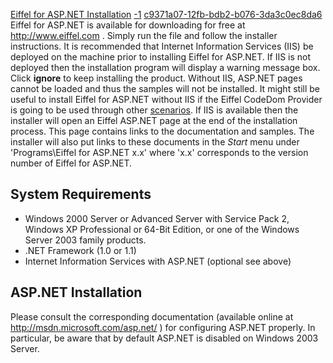 [[Property:title|Eiffel for ASP.NET Installation]]
[[Property:weight|-1]]
[[Property:uuid|c9371a07-12fb-bdb2-b076-3da3c0ec8da6]]
Eiffel for ASP.NET is available for downloading for free at [http://www.eiffel.com http://www.eiffel.com] . Simply run the file and follow the installer instructions. It is recommended that Internet Information Services (IIS) be deployed on the machine prior to installing Eiffel for ASP.NET. If IIS is not deployed then the installation program will display a warning message box. Click '''ignore''' to keep installing the product. 
Without IIS, ASP.NET pages cannot be loaded and thus the samples will not be installed. It might still be useful to install Eiffel for ASP.NET without IIS if the Eiffel CodeDom Provider is going to be used through other [[Common Scenarios|scenarios]]. If IIS is available then the installer will open an Eiffel ASP.NET page at the end of the installation process. This page contains links to the documentation and samples. The installer will also put links to these documents in the ''Start'' menu under 'Programs\Eiffel for ASP.NET x.x' where 'x.x' corresponds to the version number of Eiffel for ASP.NET. 
==System Requirements==
*  Windows 2000 Server or Advanced Server with Service Pack 2, Windows XP Professional or 64-Bit Edition, or one of the Windows Server 2003 family products. 
*  .NET Framework (1.0 or 1.1) 
*  Internet Information Services with ASP.NET (optional see above) 

==ASP.NET Installation==
Please consult the corresponding documentation (available online at [http://msdn.microsoft.com/asp.net/ http://msdn.microsoft.com/asp.net/]  ) for configuring ASP.NET properly. In particular, be aware that by default ASP.NET is disabled on Windows 2003 Server. 





